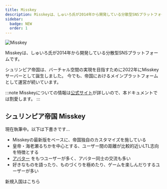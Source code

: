 ```yaml
---
title: Misskey
description: Misskeyは、しゅいろ氏が2014年から開発している分散型SNSプラットフォームです。
sidebar:
  badge: NEW
  order: 1
---
```


![Misskey](@/assets/misskey.png)

Misskeyは、しゅいろ氏が2014年から開発している分散型SNSプラットフォームです。

シュリンピア帝国は、バーチャル空間の実現を目指すために2022年にMisskeyサーバーとして誕生しました。
今でも、帝国におけるメインプラットフォームとして運営が続いています。

:::note
Misskeyについての情報は[公式サイト](https://misskey-hub.net)が詳しいので、本ドキュメントでは割愛します。
:::

## シュリンピア帝国 Misskey

現在執筆中。以下は下書きです…

* Misskeyの最新版をベースに、帝国独自のカスタマイズを施している
* 皇帝・海老瀬るちかを中心とする、ユーザー間の距離が比較的近いLTL志向を特徴とする
* [アバター](/hints/avatars) をもつユーザーが多く、アバター同士の交流も多い
* 好きなものを語ったり、ものづくりを極めたり、ゲームを楽しんだりするユーザーが多い

<LinkButton href="https://mk.shrimpia.network" icon="right-arrow" iconPlacement="start">新規入国はこちら</LinkButton>